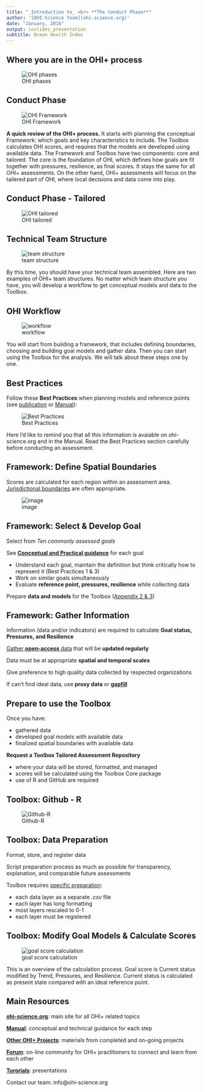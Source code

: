 ```yaml
---
title: "_Introduction to_ <br> **The Conduct Phase**"
author: '[OHI-Science Team](ohi-science.org)'
date: "January, 2016"
output: ioslides_presentation
subtitle: Ocean Health Index
---
```


## Where you are in the OHI+ process {.centered}
![OHI phases](https://docs.google.com/drawings/d/1-slOK7zdYyL3054HB5CLUCnM0rq1kCUQCB5u12jhUdw/pub?w=960&h=600)


## Conduct Phase {.centered}
![OHI Framework](https://docs.google.com/drawings/d/1XAx6M3Qh5EWEG8CIXykFr7dskVTttBdLOBPguIVZ-pk/pub?w=900&h=480)

<div class="notes">
**A quick review of the OHI+ process.** It starts with planning the conceptual Framework: which goals and key characteristics to include. The Toolbox calculates OHI scores, and requires that the models are developed using available data. The Framework and Toolbox have two components: core and tailored. The core is the foundation of OHI, which defines how goals are fit together with pressures, resilience, as final scores. It stays the same for all OHI+ assessments. On the other hand, OHI+ assessments will focus on the tailered part of OHI, where local decisions and data come into play.  
</div>

## Conduct Phase - Tailored {.centered}

![OHI tailored](https://docs.google.com/drawings/d/1-H2uHSNf1Qk3O5sudhQHREy8F_OZpnobzTKHm2i-sHM/pub?w=624&h=480)

## Technical Team Structure {.centered}
![team structure](https://docs.google.com/drawings/d/1akDCmVFkQNQxDM2DARaZKFUWwZ75dC5H45heuD14Xvg/pub?w=960&h=500)

<div class="notes">
By this time, you should have your technical team assembled. Here are two examples of OHI+ team structures. No matter which team structure you have, you will develop a workflow to get conceptual models and data to the Toolbox.
</div>


## OHI Workflow {.centered}

![workflow](https://docs.google.com/drawings/d/1NCcfc24vlQjL4PJ4MltPmIgjgshfTkrZuUTcIqDUHeI/pub?w=960&h=500)

<div class="notes">
You will start from building a framework, that includes defining boundaries, choosing and building goal models and gather data. Then you can start using the Toolbox for the analysis. We will talk about these steps one by one. 
</div>

## Best Practices
Follow these **Best Practices** when planning models and reference points (see [publication](https://peerj.com/articles/1503/) or [Manual](http://ohi-science.org/manual/#best-practices-for-ohi-assessments)):

 ![Best Practices](https://docs.google.com/drawings/d/1dUFAOVa2JfbKHyaq98yDYdtcDuEPyr10uNB_auz_Pdc/pub?w=960&h=500)


<div class="notes">
Here I'd like to remind you that all this information is avaiable on ohi-science.org and in the Manual. Read the Best Practices section carefully before conducting an assessment.  
</div>

## Framework: Define Spatial Boundaries
Scores are calculated for each region within an assessment area. [Jurisdictional boundaries](http://ohi-science.org/manual/#defining-spatial-boundaries) are often appropriate.  

![image](https://docs.google.com/drawings/d/17qXZ8Ah6WPYhP1_RQOsIA5gHBNlP8mGAFcDIxkizM58/pub?w=960&h=420)

## Framework: Select & Develop Goal 
Select from _Ten commonly assessed goals_

See **[Conceptual and Practical guidance](http://ohi-science.org/goals)** for each goal

  - Understand each goal, maintain the definition but think critically how to represent it (Best Practices 1 & 3)
  - Work on similar goals simultaneously
  - Evaluate **reference point, pressures, resilience** while collecting data 
  
Prepare **data and models** for the Toolbox ([Appendix 2 & 3](http://ohi-science.org/manual/#appendix-2-instructions-for-preparing-data-files-for-the-ohi-toolbox))

## Framework: Gather Information

Information (data and/or indicators) are required to calculate **Goal status, Pressures, and Resilience**  

[Gather **open-access** data](http://ohi-science.org/manual/#discovering-and-gathering-input-information) that will be **updated regularly**

Data must be at appropriate **spatial and temporal scales**

Give preference to high quality data collected by respected organizations

If can't find ideal data, use **proxy data** or [**gapfill**](http://ohi-science.org/manual/#gapfilling)

## Prepare to use the Toolbox
Once you have:

- gathered data
- developed goal models with available data
- finalized spatial boundaries with available data

**Request a Toolbox Tailored Assessment Repository**

- where your data will be stored, formatted, and managed
- scores will be calculated using the Toolbox Core package
- use of R and GitHub are required
  
## Toolbox: Github - R 

![Github-R](https://docs.google.com/drawings/d/1iwVUEBSlFEfSCi8Pw2sMgTl5zANkjcSCGE83kGxElaY/pub?h=500)


## Toolbox: Data Preparation 
Format, store, and register data 

Script preparation process as much as possible for transparency, explanation, and comparable future assessments 

Toolbox requires [specific preparation](http://ohi-science.org/manual/#formatting-data-for-the-toolbox):

  - each data layer as a separate _.csv_ file
  - each layer has long formatting
  - most layers rescaled to 0-1 
  - each layer must be registered

## Toolbox: Modify Goal Models & Calculate Scores {.centered}

![goal score calculation](https://docs.google.com/drawings/d/1t0SEZbFl8hhXrOdTRC-JKL1humnnmzdTDs5NL16anio/pub?w=860&h=600)

<div class="notes">
This is an overview of the calculation process. Goal score is Current status modified by Trend, Pressures, and Resilience. Current status is calculated as present state compared with an ideal reference point. 
</div>
 
## Main Resources 

[**ohi-science.org**](ohi-science.org): main site for all OHI+ related topics

[**Manual**](http://ohi-science.org/manual/): conceptual and technical guidance for each step 

[**Other OHI+ Projects**](http://ohi-science.org/projects/): materials from completed and on-going projects 

[**Forum**](http://ohi-science.org/forum/): on-line community for OHI+ practitioners to connect and learn from each other

[**Turorials**](http://ohi-science.org/resources/downloads/): presentations

Contact our team: info@ohi-science.org



